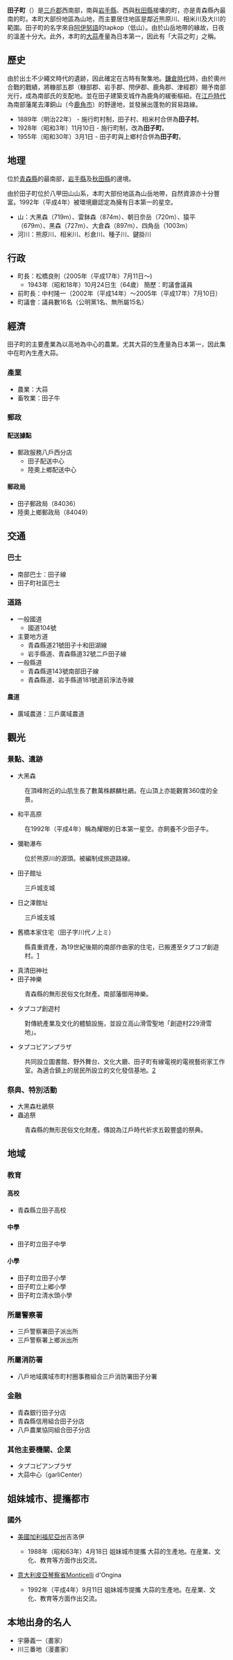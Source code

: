 {{日本町村|
自治體名=田子|
町村=町|
圖像=[[File:JP-Network_Takko-84036.jpg|240px]]|
圖像說明=田子[[郵政局|郵政局]]|
町村章=[[File:Emblem_of_Takko,_Aomori.svg|100px]]|
日文原名=田子町|
平假名=たっこまち|
羅馬字拼音=Takko-machi|
都道府縣=青森縣|
支廳=|
郡=三戶郡|
編號=02443-1|
面積=242.1|
邊界未定=|
人口=5,603|
統計時間= 2014年12月1日|
自治體=[[三戶郡|三戶郡]][[三戶町|三戶町]]<br>[[岩手縣|岩手縣]]：[[二戶市|二戶市]]、[[八幡平市|八幡平市]]<br>[[秋田縣|秋田縣]][[鹿角市|鹿角市]]|
樹=合花楸|
花=麒麟杜鵑 |
鳥=黃鶺鴒|
其他象徵物=|
其他象徵=|
郵遞區號=039-0201|
所在地=三戶郡田子町大字田子字天神堂平81番地<br>[[File:TakkoTownOffice.jpg|250px]]|
電話號碼=179-32-3111|
外部連結=http://www.town.takko.aomori.jp/|
經度=|
緯度=|
地圖=|
註記=
}}
'''田子町'''（{{jpn|j=田子町|hg=たっこまち|rm=Takko machi|f=y}}）是[[三戶郡|三戶郡]]西南部，南與[[岩手縣|岩手縣]]、西與[[秋田縣|秋田縣]]接壤的町，亦是青森縣內最南的町。本町大部份地區為山地，而主要居住地區是鄰近熊原川、相米川及大川的範圍。田子町的名字來自[[阿伊努語|阿伊努語]]的tapkop（低山）。由於山岳地帶的緣故，日夜的溫差十分大。此外，本町的[[大蒜|大蒜]]產量為日本第一，因此有「大蒜之町」之稱。

== 歷史 ==
由於出土不少繩文時代的遺跡，因此確定在古時有聚集地。[[鎌倉時代|鎌倉時代]]時，由於奧州合戰的戰績，將糠部五郡（糠部郡、岩手郡、閇伊郡、鹿角郡、津經郡）賜予南部光行，成為南部氏的支配地。並在田子建築支城作為鹿角的緩衝樞紐。在[[江戶時代|江戶時代]]為南部藩尾去澤銅山（今[[鹿角市|鹿角市]]）的野邊地，並發展出蓬勃的貿易路線。

* 1889年（明治22年） - 施行町村制，田子村、相米村合併為'''田子村'''。
* 1928年（昭和3年）11月10日 - 施行町制，改為'''田子町'''。
* 1955年（昭和30年）3月1日 - 田子町與上鄉村合併為'''田子町'''。

== 地理 ==
位於[[青森縣|青森縣]]的最南部，[[岩手縣|岩手縣]]及[[秋田縣|秋田縣]]的邊境。

由於田子町位於八甲田山山系，本町大部份地區為山岳地帶，自然資源亦十分豐富。1992年（平成4年）被環境廳認定為擁有日本第一的星空。

* 山：大黑森（719m）、雷鉢森（874m）、朝日奈岳（720m）、猿平（679m）、黑森（727m）、大倉森（897m）、四角岳（1003m）
* 河川：熊原川、相米川、杉倉川、種子川、鍵掛川

== 行政 ==
* 町長：松橋良則（2005年（平成17年）7月11日～)
** 1943年（昭和18年）10月24日生（64歲） 簡歷：町議會議員
* 前町長：中村隆一（2002年（平成14年）～2005年（平成17年）7月10日）
* 町議會：議員數16名（公明黨1名、無所屬15名）

== 經濟 ==
田子町的主要產業為以高地為中心的農業。尤其大蒜的生產量為日本第一，因此集中在町內生產大蒜。
=== 產業 ===
* 農業：大蒜
* 畜牧業：田子牛
=== 郵政 ===
==== 配送據點 ====
* 郵政服務八戶西分店
** 田子配送中心
** 陸奧上鄉配送中心
==== 郵政局 ====
* 田子郵政局（84036）
* 陸奧上鄉郵政局（84049）

== 交通 ==
=== 巴士 ===
* 南部巴士：田子線
* 田子町社區巴士
=== 道路 ===
* 一般國道
** 國道104號
* 主要地方道
** 青森縣道21號田子十和田湖線
** 岩手縣道、青森縣道32號二戶田子線
* 一般縣道
** 青森縣道143號南部田子線
** 青森縣道、岩手縣道181號道前淨法寺線
==== 農道 ====
* 廣域農道：三戶廣域農道

== 觀光 ==
=== 景點、遺跡 ===
* 大黑森
: 在頂峰附近的山肌生長了數萬株麒麟杜鵑。在山頂上亦能觀賞360度的全景。
* 和平高原
: 在1992年（平成4年）稱為耀眼的日本第一星空。亦飼養不少田子牛。
* 彌勒瀑布
: 位於熊原川的源頭。被編制成旅遊路線。
* 田子館址
: 三戶城支城
* 日之澤館址
: 三戶城支城
* 舊橋本家住宅（田子字川代ノ上ミ）
: 縣貴重資產，為19世紀後期的南部作曲家的住宅，已搬遷至タプコプ創遊村。[http://www.pref.aomori.lg.jp/culture/juho_kenzoubutu/38.htm] {{Wayback|url=http://www.pref.aomori.lg.jp/culture/juho_kenzoubutu/38.htm |date=20150202154545 }}
* 真清田神社
* 田子神樂
: 青森縣的無形民俗文化財產。南部藩御用神樂。
* タプコプ創遊村
: 對傳統產業及文化的體驗設施，並設立高山滑雪聖地「創遊村229滑雪地」。
* タプコピアンプラザ
: 共同設立圖書館、野外舞台、文化大廳、田子町有線電視的電視藝術家工作室。為適合鎮上的居民所設立的文化發信基地。[http://www.town.takko.aomori.jp/txt/f03.htm] {{Wayback|url=http://www.town.takko.aomori.jp/txt/f03.htm |date=20071028184850 }}
=== 祭典、特別活動 ===
* 大黑森杜鵑祭
* 蟲追祭
: 青森縣的無形民俗文化財產。傳說為江戶時代祈求五穀豐盛的祭典。

== 地域 ==
=== 教育 ===
==== 高校 ====
* 青森縣立田子高校
==== 中學 ====
* 田子町立田子中學
==== 小學 ====
* 田子町立田子小學
* 田子町立上郷小學
* 田子町立清水頭小學
=== 所屬警察署 ===
* 三戶警察署田子派出所
* 三戶警察署上鄉派出所
=== 所屬消防署 ===
* 八戶地域廣域市町村圈事務組合三戶消防署田子分署
=== 金融 ===
* 青森銀行田子分店
* 青森縣信用組合田子分店
* 八戶農業協同組合田子分店
=== 其他主要機關、企業 ===
* タプコピアンプラザ
* 大蒜中心（garliCenter）

== 姐妹城市、提攜都市 ==
=== 國外 ===
* {{flagicon|USA}} [[美國|美國]][[加利福尼亞州|加利福尼亞州]]吉洛伊
** 1988年（昭和63年）4月18日 姐妹城市提攜 大蒜的生產地。在産業、文化、教育等方面作出交流。
* {{flagicon|ITA}} [[意大利|意大利]][[皮亞琴察省|皮亞琴察省]]Monticelli d'Ongina
** 1992年（平成4年）9月11日 姐妹城市提攜 大蒜的生產地。在産業、文化、教育等方面作出交流。

== 本地出身的名人 ==
* 宇藤義一（畫家）
* 川三番地（漫畫家）

{{青森縣}}{{Authority control}}